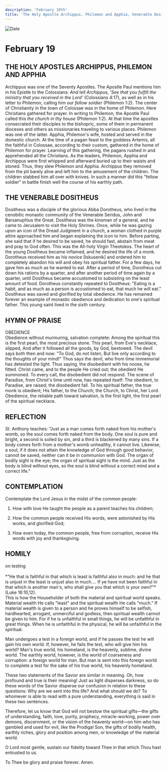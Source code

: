 ```yaml
---
description: 'February 19th'
title: 'The Holy Apostle Archippus, Philemon and Apphia, Venerable Dositheus'
---
```


<CustomPaginator />
<RunningHead />

<Image src="/title-imprint.png" height={68} width={50} alt="Date" className="title-imprint"/>

# <div id="date">February <Image className="four-dot" src="/four-dot.png" height={15} width={15} alt="" />19</div>

## THE HOLY APOSTLES ARCHIPPUS, PHILEMON AND APPHIA

Archippus was one of the Seventy Apostles. The Apostle Paul mentions him in his Epistle to the Colossians: *And tell Archippus, 'See that you fulfill the ministry that you received in the Lord'* (Colossians 4:17), as well as in his letter to Philemon, calling him *our fellow soldier* (Philemon 1:2). The center of Christianity in the town of Colossae was in the home of Philemon. Here Christians gathered for prayer. In writing to Philemon, the Apostle Paul called this *the church in thy house* (Philemon 1:2). At that time the apostles consecrated their disciples to the bishopric, some of them in permanent dioceses and others as missionaries traveling to various places. Philemon was one of the latter. Apphia, Philemon's wife, hosted and served in the domestic church. At the time of a pagan feast to the goddess Artemis, all the faithful in Colossae, according to their custom, gathered in the home of Philemon for prayer. Learning of this gathering, the pagans rushed in and apprehended all the Christians.  As the leaders, Philemon, Apphia and Archippus were first whipped and afterward buried up to their waists and stoned. Thus, they slew Philemon and Apphia. Archippus they removed from the pit barely alive and left him to the amusement of the children. The children stabbed him all over with knives. In such a manner did this "fellow soldier" in battle finish well the course of his earthly path.

## THE VENERABLE DOSITHEUS

Dositheus was a disciple of the glorious Abba Dorotheus, who lived in the cenobitic monastic community of the Venerable Seridus, John and Barsanuphius the Great. Dositheus was the kinsman of a general, and he came to Jerusalem to visit the Holy Shrines. Once, while he was gazing upon an icon of the Dread Judgment in a church, a woman clothed in purple attire approached him and began explaining the icon to him. Before parting, she said that if he desired to be saved, he should fast, abstain from meat and pray to God often. This was the All-holy Virgin Theotokos. The heart of the young Dositheus became inflamed, and he desired the life of a monk. Dorotheus received him as his novice [Iskusenik] and ordered him to completely abandon his will and obey his spiritual father. For a few days, he gave him as much as he wanted to eat. After a period of time, Dorotheus cut down his rations by a quarter, and after another period of time again by a quarter, until Dositheus became accustomed to subsisting on the least amount of food. Dorotheus constantly repeated to Dositheus: "Eating is a habit, and as much as a person is accustomed to eat, that much he will eat." Dositheus was saved and glorified by total obedience. He has remained forever an example of monastic obedience and dedication to one's spiritual father. This young saint lived in the sixth century.


## HYMN OF PRAISE
<div style={{textAlign:'center', color:'crimson', fontWeight:'bold'}}>
OBEDIENCE
</div>
Obedience without murmuring, salvation complete:  
Among the spiritual this is the first pearl, the most precious stone.  
This pearl, from Eve's necklace, slipped,  
And after it followed all the goods, by God, bestowed.  
The devil says both then and now: "To God, do not listen,  
But live only according to the thoughts of your mind!"  
Thus says the devil, who from time immemorial has detested the light.  
Thus saying, the disobedient with his noose, he fitted.  
Christ came, and to the people He cried out; the obedient He summoned.  
To every call, the disobedient did not respond.  
The scene of Paradise, from Christ's time until now, has repeated itself:  
The obedient, to Paradise, are raised; the disobedient fall.  
To his spiritual father, the true monk is obedient;  
His father, to the Church; the Church, to Christ, her Lord.  
Obedience, the reliable path toward salvation,  
Is the first light, the first pearl of the spiritual necklace.  


## REFLECTION

St. Anthony teaches: "Just as a man comes forth naked from his mother's womb, so the soul comes forth naked from the body. One soul is pure and bright, a second is soiled by sin, and a third is blackened by many sins.  If a body comes forth from a mother's womb unhealthy, it cannot live. Likewise, a soul, if it does not attain the knowledge of God through good behavior, cannot be saved, neither can it be in communion with God. The organ of bodily sight is the eye; the organ of spiritual sight is the mind. Just as the body is blind without eyes, so the soul is blind without a correct mind and a correct life."


## CONTEMPLATION

Contemplate the Lord Jesus in the midst of the common people:

1. How with love He taught the people as a parent teaches his children;

2. How the common people received His words, were astonished by His works, and glorified God;

3. How even today, the common people, free from corruption, receive His words with joy and thanksgiving.


## HOMILY
<div style={{textAlign:'center', color:'crimson', fontWeight:'bold'}}>
on testing
</div><br />
<div style={{textAlign:'right'}}>
*"He that is faithful in that which is least is faithful also in much: and he that is unjust in the least is unjust also in much.... If ye have not been faithful in that which is another man's, who shall give you that which is your own?"* (Luke 16:10,12).
</div>
This is how the Householder of both the material and spiritual world speaks. Material wealth He calls "least" and the spiritual wealth He calls "much." If material wealth is given to a person and he proves himself to be selfish, hardhearted, arrogant, unmerciful and godless, then spiritual wealth cannot be given to him. For if he is unfaithful in small things, he will be unfaithful in great things. When he is unfaithful in the physical, he will be unfaithful in the spiritual.

Man undergoes a test in a foreign world, and if he passes the test he will gain his own world.  If, however, he fails the test, who will give him his world? Man's true world, his homeland, is the heavenly, sublime, divine world. The earthly world, however, is the world of coarseness and corruption: a foreign world for man. But man is sent into this foreign world to complete a test for the sake of his true world, his heavenly homeland.

These two statements of the Savior are similar in meaning. Oh, how profound and true is their meaning! Just as light disperses darkness, so do these words of the Savior disperse our confusion in relation to these questions: Why are we sent into this life? And what should we do? To whomever is able to read with a pure understanding, everything is said in these two sentences.

Therefore, let us know that God will not bestow the spiritual gifts—the gifts of understanding, faith, love, purity, prophecy, miracle-working, power over demons, discernment, or the vision of the heavenly world—on him who has gambled and used for evil, like the Prodigal Son, the gifts of bodily health, earthly riches, glory and position among men, or knowledge of the material world.

O Lord most gentle, sustain our fidelity toward Thee in that which Thou hast entrusted to us.

To Thee be glory and praise forever. Amen.